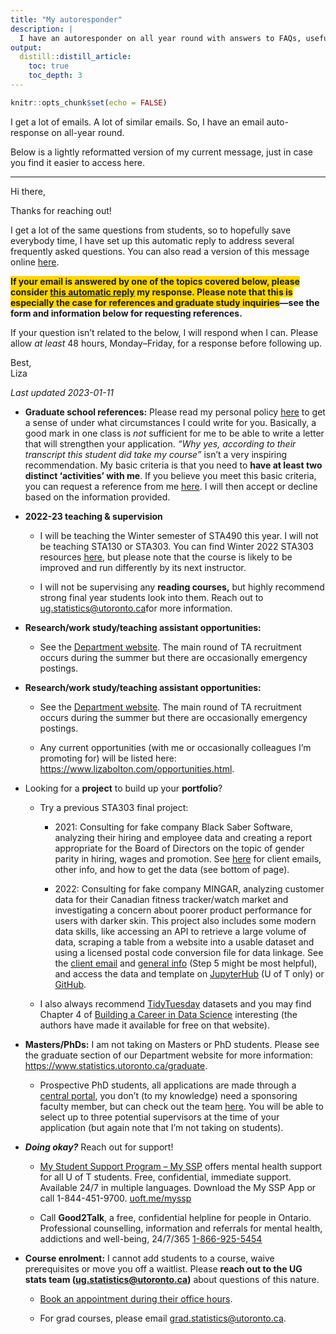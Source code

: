 ```yaml
---
title: "My autoresponder"
description: |
  I have an autoresponder on all year round with answers to FAQs, useful links, and more. You can check the latest version here. *Last updated: 2023-01-11*.
output: 
  distill::distill_article:
    toc: true
    toc_depth: 3
---
```


```r
knitr::opts_chunk$set(echo = FALSE)
```

I get a lot of emails. A lot of similar emails. So, I have an email auto-response on all-year round.

Below is a lightly reformatted version of my current message, just in case you find it easier to access here.

------------------------------------------------------------------------

Hi there,

Thanks for reaching out!

I get a lot of the same questions from students, so to hopefully save everybody time, I have set up this automatic reply to address several frequently asked questions. You can also read a version of this message online [here](https://www.lizabolton.com/autoresponder.html).

[**If your email is answered by one of the topics covered below, please consider [this automatic reply]{.underline} my response. Please note that this is especially the case for references and graduate study inquiries**]{style="background-color: #FFD700"}**---see the form and information below for requesting references.**

If your question isn't related to the below, I will respond when I can. Please allow *at least* 48 hours, Monday--Friday, for a response before following up.

Best,\
Liza

*Last updated 2023-01-11*

-   **Graduate school references:** Please read my personal policy [here](https://www.lizabolton.com/references.html) to get a sense of under what circumstances I could write for you. Basically, a good mark in one class is *not* sufficient for me to be able to write a letter that will strengthen your application. *"Why yes, according to their transcript this student did take my course"* isn't a very inspiring recommendation. My basic criteria is that you need to **have at least two distinct 'activities' with me**. If you believe you meet this basic criteria, you can request a reference from me [here](https://forms.office.com/r/XHqjGXjCru). I will then accept or decline based on the information provided.

-   **2022-23 teaching & supervision**

    -   I will be teaching the Winter semester of STA490 this year. I will not be teaching STA130 or STA303. You can find Winter 2022 STA303 resources [here](https://sta303-bolton.github.io/sta303-w22-courseguide/ "https://sta303-bolton.github.io/sta303-w22-courseguide/"), but please note that the course is likely to be improved and run differently by its next instructor.

    -   I will not be supervising any **reading courses,** but highly recommend strong final year students look into them. Reach out to [ug.statistics\@utoronto.ca](mailto:ug.statistics@utoronto.ca "ug.statistics@utoronto.ca")for more information.

-   **Research/work study/teaching assistant opportunities:**

    -   See the [Department website](https://www.statistics.utoronto.ca/employment-opportunities/cupe-positions-unit-1 "https://www.statistics.utoronto.ca/employment-opportunities/cupe-positions-unit-1"). The main round of TA recruitment occurs during the summer but there are occasionally emergency postings.

<!-- -->

-   **Research/work study/teaching assistant opportunities:**

    -   See the [Department website](https://www.statistics.utoronto.ca/employment-opportunities/cupe-positions-unit-1 "https://www.statistics.utoronto.ca/employment-opportunities/cupe-positions-unit-1"). The main round of TA recruitment occurs during the summer but there are occasionally emergency postings.

    -   Any current opportunities (with me or occasionally colleagues I'm promoting for) will be listed here: <https://www.lizabolton.com/opportunities.html>.

-   Looking for a **project** to build up your **portfolio**?

    -   Try a previous STA303 final project:

        -   2021: Consulting for fake company Black Saber Software, analyzing their hiring and employee data and creating a report appropriate for the Board of Directors on the topic of gender parity in hiring, wages and promotion. See [here](https://www.lizabolton.com/sta303_winter21_note "https://www.lizabolton.com/sta303_winter21_note") for client emails, other info, and how to get the data (see bottom of page).

        -   2022: Consulting for fake company MINGAR, analyzing customer data for their Canadian fitness tracker/watch market and investigating a concern about poorer product performance for users with darker skin. This project also includes some modern data skills, like accessing an API to retrieve a large volume of data, scraping a table from a website into a usable dataset and using a licensed postal code conversion file for data linkage. See the [client email](https://sta303-bolton.github.io/sta303-w22-final-project/emails.html "https://sta303-bolton.github.io/sta303-w22-final-project/emails.html") and [general info](https://sta303-bolton.github.io/sta303-w22-final-project/ "https://sta303-bolton.github.io/sta303-w22-final-project/") (Step 5 might be most helpful), and access the data and template on [JupyterHub](https://sta303-bolton.github.io/sta303-w22-final-project/hints.html "https://sta303-bolton.github.io/sta303-w22-final-project/hints.html") (U of T only) or [GitHub](https://github.com/sta303-bolton/sta303-w22-final-project-template "https://github.com/sta303-bolton/sta303-w22-final-project-template").

    -   I also always recommend [TidyTuesday](https://github.com/rfordatascience/tidytuesday) datasets and you may find Chapter 4 of [Building a Career in Data Science](https://www.manning.com/books/build-a-career-in-data-science) interesting (the authors have made it available for free on that website).

<!-- -->

-   **Masters/PhDs:** I am not taking on Masters or PhD students. Please see the graduate section of our Department website for more information: <https://www.statistics.utoronto.ca/graduate>.

    -   Prospective PhD students, all applications are made through a [central portal](https://www.statistics.utoronto.ca/graduate/phd-application-information "https://www.statistics.utoronto.ca/graduate/phd-application-information"), you don't (to my knowledge) need a sponsoring faculty member, but can check out the team [here](https://www.statistics.utoronto.ca/people/directories/all-faculty?sort_by=ppl_last_name_value&items_per_page=All "https://www.statistics.utoronto.ca/people/directories/all-faculty?sort_by=ppl_last_name_value&items_per_page=All"). You will be able to select up to three potential supervisors at the time of your application (but again note that I'm not taking on students).

-   ***Doing okay?*** Reach out for support!

    -   [My Student Support Program -- My SSP](https://studentlife.utoronto.ca/hwc/myssp) offers mental health support for all U of T students. Free, confidential, immediate support. Available 24/7 in multiple languages. Download the My SSP App or call 1-844-451-9700. [[uoft.me/myssp]{.underline}](http://www.uoft.me/myssp)

    -   Call **Good2Talk**, a free, confidential helpline for people in Ontario. Professional counselling, information and referrals for mental health, addictions and well-being, 24/7/365 [[1-866-925-5454]{.underline}](tel:1-866-925-5454)

-   **Course enrolment:** I cannot add students to a course, waive prerequisites or move you off a waitlist. Please **reach out to the UG stats team ([ug.statistics\@utoronto.ca](https://www.lizabolton.com/ug.statistics@utoronto.ca))** about questions of this nature.

    -   [Book an appointment during their office hours](https://outlook.office365.com/owa/calendar/DepartmentofStatisticalSciencesUndergraduate@utoronto.onmicrosoft.com/bookings/ "https://outlook.office365.com/owa/calendar/DepartmentofStatisticalSciencesUndergraduate@utoronto.onmicrosoft.com/bookings/").

    -   For grad courses, please email [grad.statistics\@utoronto.ca](mailto:grad.statistics@utoronto.ca).
